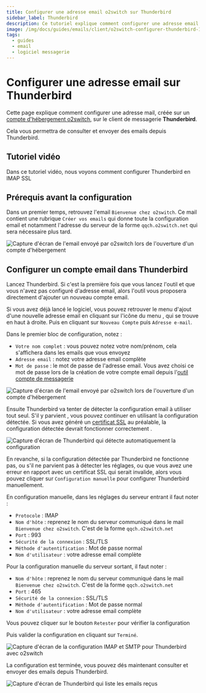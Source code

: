 ```yaml
---
title: Configurer une adresse email o2switch sur Thunderbird
sidebar_label: Thunderbird
description: Ce tutoriel explique comment configurer une adresse email o2switch sur le logiciel de messagerie Thunderbird
image: /img/docs/guides/emails/client/o2switch-configurer-thunderbird-1.png
tags:
  - guides
  - email
  - logiciel messagerie
---
```


# Configurer une adresse email sur Thunderbird 

Cette page explique comment configurer une adresse mail, créée sur un [compte d'hébergement
o2switch](https://www.o2switch.fr), sur le client de messagerie **Thunderbird**. 

Cela vous permettra de consulter et envoyer des emails depuis Thunderbird.

## Tutoriel vidéo

Dans ce tutoriel vidéo, nous voyons comment configurer Thunderbird en IMAP SSL

<YoutubeVideo id='TujEszcGJM8' title="Comment configurer Thunderbird en IMAP SSL ?"/>

## Prérequis avant la configuration

Dans un premier temps, retrouvez l'email `Bienvenue chez o2switch`. Ce mail contient une rubrique `Créer vos emails` qui
donne toute la configuration email et notamment l'adresse du serveur de la forme `qqch.o2switch.net` qui sera nécessaire
plus tard.

<Image
    src="/img/docs/guides/emails/client/mail-bienvenue-configuration.png"
    title="Le mail Bienvenue chez o2switch contient toute la configuration à utiliser pour les emails"
    caption="Le mail bienvenue chez o2switch contient la configuration à utiliser"
    alt="Capture d'écran de l'email envoyé par o2switch lors de l'ouverture d'un compte d'hébergement"
/>

## Configurer un compte email dans Thunderbird

Lancez Thunderbird. Si c'est la première fois que vous lancez l'outil et que vous n'avez pas configuré d'adresse email,
alors l'outil vous proposera directement d'ajouter un nouveau compte email.

<Badge type="danger" text="1" /> Si vous avez déjà lancé le logiciel, vous pouvez retrouver le menu d'ajout d'une
nouvelle adresse email en cliquant sur l'icône du menu <FAIcon icon="fa-solid fa-bars" />, qui se trouve en haut à
droite. Puis en cliquant sur `Nouveau Compte` puis `Adresse e-mail`.

<Badge type="danger" text="2" /> Dans le premier bloc de configuration, notez :
- `Votre nom complet` : vous pouvez notez votre nom/prénom, cela s'affichera dans les emails que vous envoyez
- `Adresse email` : notez votre adresse email complète 
- `Mot de passe` : le mot de passe de l'adresse email. Vous avez choisi ce mot de passe lors de la création de votre
compte email depuis l'[outil compte de messagerie](/cpanel/emails/adresse-email) 

<Image
    src="/img/docs/guides/emails/client/o2switch-configurer-thunderbird-1.png"
    title="Ajout d'un nouveau compte email dans Thunderbird"
    caption="Le mail bienvenue chez o2switch contient la configuration à utiliser"
    alt="Capture d'écran de l'email envoyé par o2switch lors de l'ouverture d'un compte d'hébergement"
/>

Ensuite Thunderbird va tenter de détecter la configuration email à utiliser tout seul. S'il y parvient , vous pouvez continuer en utilisant la configuration détectée. Si vous avez généré un
[certificat SSL](/cpanel/securite/lets-encrypt-ssl-gratuit) au préalable, la configuration détectée devrait fonctionner
correctement <Badge type="danger" text="A" />.

<Image
    src="/img/docs/guides/emails/client/o2switch-configurer-thunderbird-2.png"
    title="Détection automatique de la configuration par Thunderbird"
    caption="Thunderbird essaye de détecter automatiquement la configuration email à utiliser"
    alt="Capture d'écran de Thunderbird qui détecte automatiquement la configuration"
/>

En revanche, si la configuration détectée par Thunderbird ne fonctionne pas, ou s'il ne parvient pas à détecter les
réglages, ou que vous avez une erreur en rapport avec un certificat SSL qui serait invalide, alors vous pouvez cliquer
sur <Badge type="danger" text="B" /> `Configuration manuelle` pour configurer Thunderbird manuellement. 

<Badge type="danger" text="3" /> En configuration manuelle, dans les réglages du serveur entrant il faut noter : 
- `Protocole` : IMAP
- `Nom d'hôte` : reprenez le nom du serveur communiqué dans le mail `Bienvenue chez o2switch`. C'est de la forme 
`qqch.o2switch.net`
- `Port` : 993
- `Sécurité de la connexion` : SSL/TLS
- `Méthode d'autentification` : Mot de passe normal
- `Nom d'utilisateur` : votre adresse email complète 

<Badge type="danger" text="4" /> Pour la configuration manuelle du serveur sortant, il faut noter : 
- `Nom d'hôte` : reprenez le nom du serveur communiqué dans le mail `Bienvenue chez o2switch`. C'est de la forme 
`qqch.o2switch.net`
- `Port` : 465
- `Sécurité de la connexion` : SSL/TLS
- `Méthode d'autentification` : Mot de passe normal
- `Nom d'utilisateur` : votre adresse email complète 

<Badge type="danger" text="5" /> Vous pouvez cliquer sur le bouton `Retester` pour vérifier la configuration 

<Badge type="danger" text="6" /> Puis valider la configuration en cliquant sur `Terminé`.

<Image
    src="/img/docs/guides/emails/client/o2switch-configurer-thunderbird-3.png"
    title="Configuration des réglages IMAP et SMTP pour Thunderbird"
    caption="Configuration manuelle des réglages IMAP et SMTP pour Thunderbird"
    alt="Capture d'écran de la configuration IMAP et SMTP pour Thunderbird avec o2switch"
/>

La configuration est terminée, vous pouvez dés maintenant consulter et envoyer des emails depuis Thunderbird. 

<Image
    src="/img/docs/guides/emails/client/o2switch-configurer-thunderbird-4.png"
    title="La configuration de Thunderbird est terminée"
    caption="La configuration est terminée, vous pouvez envoyer et recevoir des emails"
    alt="Capture d'écran de Thunderbird qui liste les emails reçus"
/>